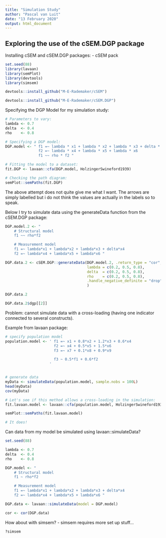 ```yaml
---
title: "Simulation Study"
author: "Pascal van Luit"
date: "13 February 2020"
output: html_document
---
```


## Exploring the use of the cSEM.DGP package

Installing cSEM and cSEM.DGP packages:
- cSEM pack
```r
set.seed(88)
library(lavaan)
library(semPlot)
library(devtools)
library(simsem)

devtools::install_github("M-E-Rademaker/cSEM")

devtools::install_github("M-E-Rademaker/cSEM.DGP")
```

Specifying the DGP Model for my simulation study:
```r
# Parameters to vary:
lambda <- 0.7
delta  <- 0.4
rho    <- 0.8

# Specifying a DGP model:
DGP.model <- " f1 =~ lambda * x1 + lambda * x2 + lambda * x3 + delta * x4
               f2 =~ lambda * x4 + lambda * x5 + lambda * x6 
               f1 ~~ rho * f2 "

# Fitting the model to a dataset:
fit.DGP <- lavaan::cfa(DGP.model, HolzingerSwineford1939)

# Checking the path diagram:
semPlot::semPaths(fit.DGP)
```
The above attempt does not quite give me what I want. The arrows are simply labelled but i do not think the values are actually in the labels so to speak.

Below I try to simulate data using the generateData function from the cSEM.DGP package:
```r
DGP.model.2 <- " 
    # Structural model
    f1 ~~ rho*f2

    # Measurement model
    f1 =~ lambda*x1 + lambda*x2 + lambda*x3 + delta*x4
    f2 =~ lambda*x4 + lambda*x5 + lambda*x6 "

DGP.data.2 <- cSEM.DGP::generateData(DGP.model.2, .return_type = "cor",
                                     lambda = c(0.2, 0.5, 0.8),
                                     delta  = c(0.2, 0.5, 0.8),
                                     rho    = c(0.2, 0.5, 0.8),
                                     .handle_negative_definite = "drop"
                                     )

DGP.data.2

DGP.data.2$dgp[[2]]
```
Problem: cannot simulate data with a cross-loading (having one indicator connected to several constructs).


Example from lavaan package:
```r
# specify population model
population.model <- ' f1 =~ x1 + 0.8*x2 + 1.2*x3 + 0.6*x4
                      f2 =~ x4 + 0.5*x5 + 1.5*x6
                      f3 =~ x7 + 0.1*x8 + 0.9*x9

                      f3 ~ 0.5*f1 + 0.6*f2
                    '


# generate data
myData <- simulateData(population.model, sample.nobs = 100L)
head(myData)
cov(myData)

# Let's see if this method allows a cross-loading in the simulation:
fit.lavaan.model <- lavaan::cfa(population.model, HolzingerSwineford1939)

semPlot::semPaths(fit.lavaan.model)

# It does!
```

Can data from my model be simulated using lavaan::simulateData?
```r
set.seed(88)

lambda <- 0.7
delta  <- 0.4
rho    <- 0.8

DGP.model <- " 
    # Structural model
    f1 ~ rho*f2

    # Measurement model
    f1 =~ lambda*x1 + lambda*x2 + lambda*x3 + delta*x4
    f2 =~ lambda*x4 + lambda*x5 + lambda*x6 "

DGP.data <- lavaan::simulateData(model = DGP.model)

cor <- cor(DGP.data)

```


How about with simsem?
- simsem requires more set up stuff...
```r
?simsem
```



